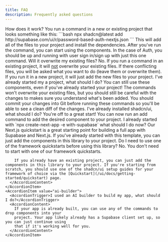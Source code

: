 ```yaml
---
title: FAQ
description: Frequently asked questions
---
```


 <Accordion openBehaviour="single" collapsible>
  <AccordionItem value="how">
    <AccordionTrigger>How does it work? </AccordionTrigger>
    <AccordionContent>
      You run a command in a new or existing project that looks something like this:
      ```bash
      npx shadcn@latest add http://supabase.com/ui/r/password-based-auth-nextjs.json
      ```
        This will add all of the files to your project and install the dependencies.
      After you've run the command, you can start using the components. In the case of Auth, you should be up and running with user sign in/sign up with just this one command.
    </AccordionContent>
  </AccordionItem>
    <AccordionItem value="overwrite">
      <AccordionTrigger>Will it overwrite my existing files?</AccordionTrigger>
      <AccordionContent>
        No. If you run a command in an existing project, it will <u>not</u> overwrite your existing
        files. If there conflicting files, you will be asked what you want to do (leave them or
        overwrite them). If you run it in a new project, it will just add the new files to your project.
      </AccordionContent>
    </AccordionItem>
    <AccordionItem value="existing-project">
      <AccordionTrigger>I've already started my a project, what should I do?</AccordionTrigger>
      <AccordionContent>
        You can still use these components, even if you've already started your project! The commands
        won't overwrite your existing files, but you should still be careful with the changes to makes
        sure you understand what's been added. You should commit your changes into Git before running
        these commands so you'll be able to see a clean diff of the changes.
      </AccordionContent>
    </AccordionItem>
    <AccordionItem value="shadcn">
      <AccordionTrigger>I've already installed shadcn/ui, what should I do?</AccordionTrigger>
      <AccordionContent>
        You're off to a great start! You can now run an add command to add the desired component to your
        project.
      </AccordionContent>
    </AccordionItem>
    <AccordionItem value="quickstart">
      <AccordionTrigger>
        I already started with `npx create-next-app -e with-supabase` what should I do now?
      </AccordionTrigger>
      <AccordionContent>
        Our Next.js quickstart is a great starting point for building a full app with Supabase and
        Next.js. If you've already started with this template, you can just add the components in this library to your project.
      </AccordionContent>
    </AccordionItem>
    <AccordionItem value="quickstart-needed">
      <AccordionTrigger>
        Do I need to use one of the framework quickstarts before using this library?
      </AccordionTrigger>
      <AccordionContent>
        No. You don't need to start with one of our framework quickstarts.

        If you already have an existing project, you can just add the components in this library to your project. If you're starting from scratch, you should use one of the shadcn/ui setup guides for your framework of choice via the [Quickstart](/ui/docs/getting-started/quickstart) page.
      </AccordionContent>
    </AccordionItem>
    <AccordionItem value="ai-builder">
      <AccordionTrigger>I used an AI builder to build my app, what should I do?</AccordionTrigger>
      <AccordionContent>
        If your app is already built, you can use any of the commands to drop components into your
        project. Your app likely already has a Supabase client set up, so you can just continue using
        that if it's working well for you.
      </AccordionContent>
    </AccordionItem>

</Accordion>
